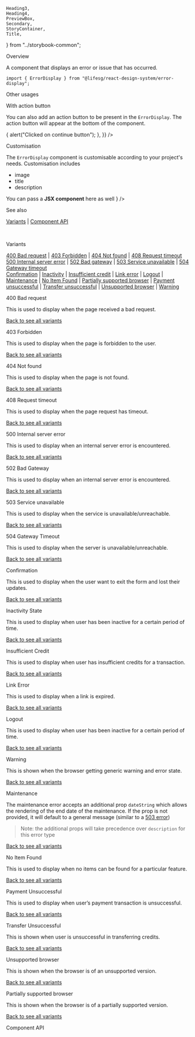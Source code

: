     Heading3,
    Heading4,
    PreviewBox,
    Secondary,
    StoryContainer,
    Title,
} from "../storybook-common";

<Meta title="Modules/ErrorDisplay" component={ErrorDisplay} />

<Title>ErrorDisplay</Title>

<Secondary>Overview</Secondary>

A component that displays an error or issue that has occurred.

```tsx
import { ErrorDisplay } from "@lifesg/react-design-system/error-display";
```

<Canvas>
    <Story name="ErrorDisplay">
        <ErrorDisplay type="404" />
    </Story>
</Canvas>

<Secondary>Other usages</Secondary>

<Heading3>With action button</Heading3>

You can also add an action button to be present in the `ErrorDisplay`. The action button will
appear at the bottom of the component.

<Preview>
    <Story name="With action button">
        <ErrorDisplay
            type="unsupported-browser"
            actionButton={{
                children: "Continue anyway",
                onClick: () => {
                    alert("Clicked on continue button");
                },
            }}
        />
    </Story>
</Preview>

<Heading3>Customisation</Heading3>

The `ErrorDisplay` component is customisable according to your project's needs. Customisation includes

-   image
-   title
-   description

<Preview>
    <Story name="Custom error">
        <ErrorDisplay
            type="404"
            title="My Custom 404"
            description={
                <>
                    You can pass a <strong>JSX component</strong> here as well
                </>
            }
        />
    </Story>
</Preview>

<Heading3>See also</Heading3>

[Variants](#variants) | [Component API](#component-api)

<br />

<a id="variants-top"></a>

<Secondary>Variants</Secondary>

[400 Bad request](#error-400) |
[403 Forbidden](#error-403) |
[404 Not found](#error-404) |
[408 Request timeout](#error-408)<br />
[500 Internal server error](#error-500) |
[502 Bad gateway](#error-502) |
[503 Service unavailable](#error-503) |
[504 Gateway timeout](#error-504)<br />
[Confirmation](#confirmation) |
[Inactivity](#inactivity) |
[Insufficient credit](#insufficient-credit) |
[Link error](#link-error) |
[Logout](#logout) |
[Maintenance](#maintenance) |
[No Item Found](#no-item-found) |
[Partially supported browser](#partially-supported-browser) |
[Payment unsuccessful](#payment-unsuccessful) |
[Transfer unsuccessful](#transfer-unsuccessful) |
[Unsupported browser](#unsupported-browser) |
[Warning](#warning)

<!-- 400 -->

<a id="error-400"></a>

<Heading3>400 Bad request</Heading3>

This is used to display when the page received a bad request.

[Back to see all variants](#variants-top)

<Preview>
    <Story name="400 Error">
        <ErrorDisplay type="400" />
    </Story>
</Preview>

<!-- 403 -->

<a id="error-403"></a>

<Heading3>403 Forbidden</Heading3>

This is used to display when the page is forbidden to the user.

[Back to see all variants](#variants-top)

<Preview>
    <Story name="403 Error">
        <ErrorDisplay type="403" />
    </Story>
</Preview>

<!-- 404 -->

<a id="error-404"></a>

<Heading3>404 Not found</Heading3>

This is used to display when the page is not found.

[Back to see all variants](#variants-top)

<Preview>
    <Story name="404 Error">
        <ErrorDisplay type="404" />
    </Story>
</Preview>

<!-- 408 -->

<a id="error-408"></a>

<Heading3>408 Request timeout</Heading3>

This is used to display when the page request has timeout.

[Back to see all variants](#variants-top)

<Preview>
    <Story name="408 Error">
        <ErrorDisplay type="408" />
    </Story>
</Preview>

<!-- 500 -->

<a id="error-500"></a>

<Heading3>500 Internal server error</Heading3>

This is used to display when an internal server error is encountered.

[Back to see all variants](#variants-top)

<Preview>
    <Story name="500 Error">
        <ErrorDisplay type="500" />
    </Story>
</Preview>

<!-- 502 -->

<a id="error-502"></a>

<Heading3>502 Bad Gateway</Heading3>

This is used to display when an internal server error is encountered.

[Back to see all variants](#variants-top)

<Preview>
    <Story name="502 Error">
        <ErrorDisplay type="502" />
    </Story>
</Preview>

<!-- 503 -->

<a id="error-503"></a>

<Heading3>503 Service unavailable</Heading3>

This is used to display when the service is unavailable/unreachable.

[Back to see all variants](#variants-top)

<Preview>
    <Story name="503 Error">
        <ErrorDisplay type="503" />
    </Story>
</Preview>

<!-- 504 -->

<a id="error-504"></a>

<Heading3>504 Gateway Timeout</Heading3>

This is used to display when the server is unavailable/unreachable.

[Back to see all variants](#variants-top)

<Preview>
    <Story name="504 Error">
        <ErrorDisplay type="504" />
    </Story>
</Preview>

<!-- CONFIRMATION -->

<a id="confirmation"></a>

<Heading3>Confirmation</Heading3>

This is used to display when the user want to exit the form and lost their updates.

[Back to see all variants](#variants-top)

<Preview>
    <Story name="Confirmation">
        <ErrorDisplay type="confirmation" />
    </Story>
</Preview>

<!-- INACTIVITY STATE -->

<a id="inactivity"></a>

<Heading3>Inactivity State</Heading3>

This is used to display when user has been inactive for a certain period of time.

[Back to see all variants](#variants-top)

<Preview>
    <Story name="Inactivity State">
        <ErrorDisplay type="inactivity" />
    </Story>
</Preview>

<!-- INSUFFICIENT CREDIT -->

<a id="insufficient-credits"></a>

<Heading3>Insufficient Credit</Heading3>

This is used to display when user has insufficient credits for a transaction.

[Back to see all variants](#variants-top)

<Preview>
    <Story name="Insufficient Credits">
        <ErrorDisplay type="insufficient-credits" />
    </Story>
</Preview>

<!-- LINK ERROR -->

<a id="link-error"></a>

<Heading3>Link Error</Heading3>

This is used to display when a link is expired.

[Back to see all variants](#variants-top)

<Preview>
    <Story name="Link Error">
        <ErrorDisplay type="link-error" />
    </Story>
</Preview>

<!-- LOGOUT -->

<a id="logout"></a>

<Heading3>Logout</Heading3>

This is used to display when user has been inactive for a certain period of time.

[Back to see all variants](#variants-top)

<Preview>
    <Story name="Logout">
        <ErrorDisplay type="logout" />
    </Story>
</Preview>

<!-- WARNING -->

<a id="warning"></a>

<Heading3>Warning</Heading3>

This is shown when the browser getting generic warning and error state.

[Back to see all variants](#variants-top)

<Preview>
    <Story name="Warning">
        <ErrorDisplay type="warning" />
    </Story>
</Preview>

<!-- MAINTENANCE -->

<a id="maintenance"></a>

<Heading3>Maintenance</Heading3>

The maintenance error accepts an additional prop `dateString` which allows the rendering of the
end date of the maintenance. If the prop is not provided, it will default to a general message
(similar to a [503 error](#error-503))

> Note: the additional props will take precedence over `description` for this error type

[Back to see all variants](#variants-top)

<Preview>
    <Story name="Maintenance">
        <ErrorDisplay
            type="maintenance"
            additionalProps={{ dateString: "12 July 2022" }}
        />
    </Story>
</Preview>

<!-- NO ITEM FOUND -->

<a id="no-item-found"></a>

<Heading3>No Item Found </Heading3>

This is used to display when no items can be found for a particular feature.

[Back to see all variants](#variants-top)

<Preview>
    <Story name="No Item Found ">
        <ErrorDisplay type="no-item-found" />
    </Story>
</Preview>

<!-- PAYMENT UNSUCCESSFUL -->

<a id="payment-unsuccessful"></a>

<Heading3>Payment Unsuccessful</Heading3>

This is used to display when user’s payment transaction is unsuccessful.

[Back to see all variants](#variants-top)

<Preview>
    <Story name="Payment Unsuccessful">
        <ErrorDisplay type="payment-unsuccessful" />
    </Story>
</Preview>

<!-- TRANSFER UNSUCCESSFUL -->

<a id="transfer-unsuccessful"></a>

<Heading3>Transfer Unsuccessful</Heading3>

This is shown when user is unsuccessful in transferring credits.

[Back to see all variants](#variants-top)

<Preview>
    <Story name="Transfer Unsuccessful">
        <ErrorDisplay type="transfer-unsuccessful" />
    </Story>
</Preview>

<!-- UNSUPPORTED BROWSER -->

<a id="unsupported-browser"></a>

<Heading3>Unsupported browser</Heading3>

This is shown when the browser is of an unsupported version.

[Back to see all variants](#variants-top)

<Preview>
    <Story name="Unsupported Browser">
        <ErrorDisplay type="unsupported-browser" />
    </Story>
</Preview>

<!-- PARTIALLY SUPPORTED BROWSER -->

<a id="partially-supported-browser"></a>

<Heading3>Partially supported browser</Heading3>

This is shown when the browser is of a partially supported version.

[Back to see all variants](#variants-top)

<Preview>
    <Story name="Partially supported Browser">
        <ErrorDisplay type="partially-supported-browser" />
    </Story>
</Preview>

<Secondary>Component API</Secondary>

<PropsTable />
